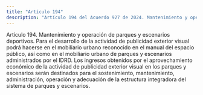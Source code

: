```yaml
---
title: "Artículo 194"
description: "Artículo 194 del Acuerdo 927 de 2024. Mantenimiento y operación de parques y escenarios deportivos."
---
```


Artículo 194. Mantenimiento y operación de parques y escenarios deportivos. Para el desarrollo de la actividad de publicidad exterior visual podrá hacerse en el mobiliario urbano reconocido en el manual del espacio público, así como en el mobiliario urbano de parques y escenarios administrados por el IDRD. Los ingresos obtenidos por el aprovechamiento económico de la actividad de publicidad exterior visual en los parques y escenarios serán destinados para el sostenimiento, mantenimiento, administración, operación y adecuación de la estructura integradora del sistema de parques y escenarios.
